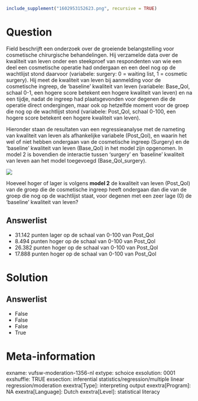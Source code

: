 ```r
include_supplement("1602953152623.png", recursive = TRUE)
```

Question
========
Field beschrijft een onderzoek over de groeiende belangstelling voor
cosmetische chirurgische behandelingen. Hij verzamelde data over de
kwaliteit van leven onder een steekproef van respondenten van wie een
deel een cosmetische operatie had ondergaan en een deel nog op de
wachtlijst stond daarvoor (variabele: surgery: 0 = waiting list, 1 =
cosmetic surgery). Hij meet de kwaliteit van leven bij aanmelding voor
de cosmetische ingreep, de ‘baseline’ kwaliteit van leven (variabele:
Base\_Qol, schaal 0-1, een hogere score betekent een hogere kwaliteit
van leven) en na een tijdje, nadat de ingreep had plaatsgevonden voor
degenen die de operatie direct ondergingen, maar ook op hetzelfde moment
voor de groep die nog op de wachtlijst stond (variabele: Post\_Qol,
schaal 0-100, een hogere score betekent een hogere kwaliteit van
leven).  
  
Hieronder staan de resultaten van een regressieanalyse met de nameting
van kwaliteit van leven als afhankelijke variabele (Post\_Qol), en
waarin het wel of niet hebben ondergaan van de cosmetische ingreep
(Surgery) en de ‘baseline’ kwaliteit van leven (Base\_Qol) in het model
zijn opgenomen. In model 2 is bovendien de interactie tussen ‘surgery’
en ‘baseline’ kwaliteit van leven aan het model toegevoegd
(Base\_Qol\_surgery).  
  
![](1602953152623.png)
  
Hoeveel hoger of lager is volgens **model 2** de kwaliteit van leven
(Post\_Qol) van de groep die de cosmetische ingreep heeft ondergaan dan
die van de groep die nog op de wachtlijst staat, voor degenen met een
zeer lage (0) de ‘baseline’ kwaliteit van leven?

Answerlist
----------
* 31.142 punten lager op de schaal van 0-100 van Post\_Qol
* 8.494 punten hoger op de schaal van 0-100 van Post\_Qol
* 26.382 punten hoger op de schaal van 0-100 van Post\_Qol
* 17.888 punten hoger op de schaal van 0-100 van Post\_Qol

Solution
========










Answerlist
----------
* False
* False
* False
* True

Meta-information
================
exname: vufsw-moderation-1356-nl
extype: schoice
exsolution: 0001
exshuffle: TRUE
exsection: inferential statistics/regression/multiple linear regression/moderation
exextra[Type]: interpreting output
exextra[Program]: NA
exextra[Language]: Dutch
exextra[Level]: statistical literacy

